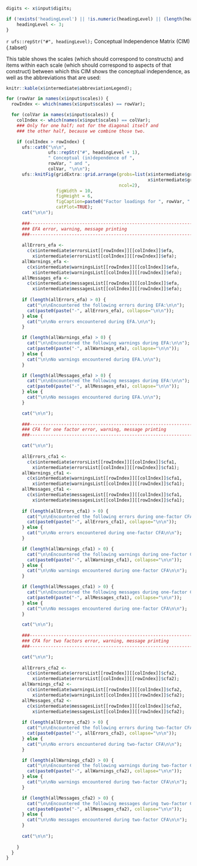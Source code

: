 ```{r cim-heading, eval=TRUE, echo=FALSE}

digits <- x$input$digits;

if (!exists('headingLevel') || !is.numeric(headingLevel) || (length(headingLevel) != 1)) {
	headingLevel <- 3;
}

```

`r ufs::repStr("#", headingLevel);` Conceptual Independence Matrix (CIM) {.tabset}

This table shows the scales (which should correspond to constructs) and items within each scale (which should correspond to aspects of that construct) between which this CIM shows the conceptual independence, as well as the abbreviations that are used:

```{r cim-abbreviationLegend, tab.cap="Scales, items, and abbreviations.", echo=echoPartial, results='asis'}
knitr::kable(x$intermediate$abbreviationLegend);
```


```{r cim-graphs, echo=echoPartial, results='asis', fig.width=16, fig.height=6}

for (rowVar in names(x$input$scales)) {
  rowIndex <- which(names(x$input$scales) == rowVar);

  for (colVar in names(x$input$scales)) {
    colIndex <- which(names(x$input$scales) == colVar);
    ### Only for one half; not for the diagonal itself and
    ### the other half, because we combine those two.

    if (colIndex > rowIndex) {
      ufs::cat0("\n\n",
                ufs::repStr("#", headingLevel + 1),
                " Conceptual (in)dependence of ",
                rowVar, " and ",
                colVar, "\n\n");
      ufs::knitFig(gridExtra::grid.arrange(grobs=list(x$intermediate$grobsList[[rowIndex]][[colIndex]],
                                                      x$intermediate$grobsList[[colIndex]][[rowIndex]]),
                                           ncol=2),
                   figWidth = 10,
                   figHeight = 6,
                   figCaption=paste0("Factor loadings for ", rowVar, " and ", colVar),
                   catPlot=TRUE);
      cat("\n\n");
      
      ###----------------------------------------------------------------------
      ### EFA error, warning, message printing
      ###----------------------------------------------------------------------
      
      allErrors_efa <- 
        c(x$intermediate$errorsList[[rowIndex]][[colIndex]]$efa, 
          x$intermediate$errorsList[[colIndex]][[rowIndex]]$efa);
      allWarnings_efa <- 
        c(x$intermediate$warningsList[[rowIndex]][[colIndex]]$efa, 
          x$intermediate$warningsList[[colIndex]][[rowIndex]]$efa);
      allMessages_efa <- 
        c(x$intermediate$messagesList[[rowIndex]][[colIndex]]$efa, 
          x$intermediate$messagesList[[colIndex]][[rowIndex]]$efa);
      
      if (length(allErrors_efa) > 0) {
        cat("\n\nEncountered the following errors during EFA:\n\n");
        cat(paste0(paste("-", allErrors_efa), collapse="\n\n"));
      } else {
        cat("\n\nNo errors encountered during EFA.\n\n");
      }

      if (length(allWarnings_efa) > 0) {
        cat("\n\nEncountered the following warnings during EFA:\n\n");
        cat(paste0(paste("-", allWarnings_efa), collapse="\n\n"));
      } else {
        cat("\n\nNo warnings encountered during EFA.\n\n");
      }

      if (length(allMessages_efa) > 0) {
        cat("\n\nEncountered the following messages during EFA:\n\n");
        cat(paste0(paste("-", allMessages_efa), collapse="\n\n"));
      } else {
        cat("\n\nNo messages encountered during EFA.\n\n");
      }

      cat("\n\n");
      
      ###----------------------------------------------------------------------
      ### CFA for one factor error, warning, message printing
      ###----------------------------------------------------------------------

      cat("\n\n");
      
      allErrors_cfa1 <- 
        c(x$intermediate$errorsList[[rowIndex]][[colIndex]]$cfa1, 
          x$intermediate$errorsList[[colIndex]][[rowIndex]]$cfa1);
      allWarnings_cfa1 <- 
        c(x$intermediate$warningsList[[rowIndex]][[colIndex]]$cfa1, 
          x$intermediate$warningsList[[colIndex]][[rowIndex]]$cfa1);
      allMessages_cfa1 <- 
        c(x$intermediate$messagesList[[rowIndex]][[colIndex]]$cfa1, 
          x$intermediate$messagesList[[colIndex]][[rowIndex]]$cfa1);
      
      if (length(allErrors_cfa1) > 0) {
        cat("\n\nEncountered the following errors during one-factor CFA:\n\n");
        cat(paste0(paste("-", allErrors_cfa1), collapse="\n\n"));
      } else {
        cat("\n\nNo errors encountered during one-factor CFA\n\n");
      }

      if (length(allWarnings_cfa1) > 0) {
        cat("\n\nEncountered the following warnings during one-factor CFA:\n\n");
        cat(paste0(paste("-", allWarnings_cfa1), collapse="\n\n"));
      } else {
        cat("\n\nNo warnings encountered during one-factor CFA\n\n");
      }

      if (length(allMessages_cfa1) > 0) {
        cat("\n\nEncountered the following messages during one-factor CFA:\n\n");
        cat(paste0(paste("-", allMessages_cfa1), collapse="\n\n"));
      } else {
        cat("\n\nNo messages encountered during one-factor CFA\n\n");
      }

      cat("\n\n");
      
      ###----------------------------------------------------------------------
      ### CFA for two factors error, warning, message printing
      ###----------------------------------------------------------------------

      cat("\n\n");
      
      allErrors_cfa2 <- 
        c(x$intermediate$errorsList[[rowIndex]][[colIndex]]$cfa2, 
          x$intermediate$errorsList[[colIndex]][[rowIndex]]$cfa2);
      allWarnings_cfa2 <- 
        c(x$intermediate$warningsList[[rowIndex]][[colIndex]]$cfa2, 
          x$intermediate$warningsList[[colIndex]][[rowIndex]]$cfa2);
      allMessages_cfa2 <- 
        c(x$intermediate$messagesList[[rowIndex]][[colIndex]]$cfa2, 
          x$intermediate$messagesList[[colIndex]][[rowIndex]]$cfa2);
      
      if (length(allErrors_cfa2) > 0) {
        cat("\n\nEncountered the following errors during two-factor CFA:\n\n");
        cat(paste0(paste("-", allErrors_cfa2), collapse="\n\n"));
      } else {
        cat("\n\nNo errors encountered during two-factor CFA\n\n");
      }

      if (length(allWarnings_cfa2) > 0) {
        cat("\n\nEncountered the following warnings during two-factor CFA:\n\n");
        cat(paste0(paste("-", allWarnings_cfa2), collapse="\n\n"));
      } else {
        cat("\n\nNo warnings encountered during two-factor CFA\n\n");
      }

      if (length(allMessages_cfa2) > 0) {
        cat("\n\nEncountered the following messages during two-factor CFA:\n\n");
        cat(paste0(paste("-", allMessages_cfa2), collapse="\n\n"));
      } else {
        cat("\n\nNo messages encountered during two-factor CFA\n\n");
      }
      
      cat("\n\n");
            
    }
  }
}

```

